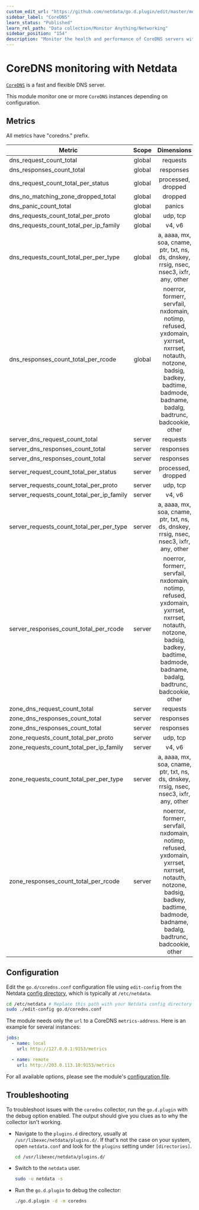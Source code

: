 ```yaml
---
custom_edit_url: "https://github.com/netdata/go.d.plugin/edit/master/modules/coredns/README.md"
sidebar_label: "CoreDNS"
learn_status: "Published"
learn_rel_path: "Data collection/Monitor Anything/Networking"
sidebar_position: "154"
description: "Monitor the health and performance of CoreDNS servers with zero configuration, per-second metric granularity, and interactive visualizations."
---
```



# CoreDNS monitoring with Netdata

[`CoreDNS`](https://coredns.io/) is a fast and flexible DNS server.

This module monitor one or more `CoreDNS` instances depending on configuration.

## Metrics

All metrics have "coredns." prefix.

| Metric                                    | Scope  |                                                                                     Dimensions                                                                                     |    Units    |
|-------------------------------------------|:------:|:----------------------------------------------------------------------------------------------------------------------------------------------------------------------------------:|:-----------:|
| dns_request_count_total                   | global |                                                                                      requests                                                                                      | requests/s  |
| dns_responses_count_total                 | global |                                                                                     responses                                                                                      | responses/s |
| dns_request_count_total_per_status        | global |                                                                                 processed, dropped                                                                                 | requests/s  |
| dns_no_matching_zone_dropped_total        | global |                                                                                      dropped                                                                                       | requests/s  |
| dns_panic_count_total                     | global |                                                                                       panics                                                                                       |  panics/s   |
| dns_requests_count_total_per_proto        | global |                                                                                      udp, tcp                                                                                      | requests/s  |
| dns_requests_count_total_per_ip_family    | global |                                                                                       v4, v6                                                                                       | requests/s  |
| dns_requests_count_total_per_per_type     | global |                                              a, aaaa, mx, soa, cname, ptr, txt, ns, ds, dnskey, rrsig, nsec, nsec3, ixfr, any, other                                               | requests/s  |
| dns_responses_count_total_per_rcode       | global | noerror, formerr, servfail, nxdomain, notimp, refused, yxdomain, yxrrset, nxrrset, notauth, notzone, badsig, badkey, badtime, badmode, badname, badalg, badtrunc, badcookie, other | responses/s |
| server_dns_request_count_total            | server |                                                                                      requests                                                                                      | requests/s  |
| server_dns_responses_count_total          | server |                                                                                     responses                                                                                      | responses/s |
| server_dns_responses_count_total          | server |                                                                                     responses                                                                                      | responses/s |
| server_request_count_total_per_status     | server |                                                                                 processed, dropped                                                                                 | requests/s  |
| server_requests_count_total_per_proto     | server |                                                                                      udp, tcp                                                                                      | requests/s  |
| server_requests_count_total_per_ip_family | server |                                                                                       v4, v6                                                                                       | requests/s  |
| server_requests_count_total_per_per_type  | server |                                              a, aaaa, mx, soa, cname, ptr, txt, ns, ds, dnskey, rrsig, nsec, nsec3, ixfr, any, other                                               | requests/s  |
| server_responses_count_total_per_rcode    | server | noerror, formerr, servfail, nxdomain, notimp, refused, yxdomain, yxrrset, nxrrset, notauth, notzone, badsig, badkey, badtime, badmode, badname, badalg, badtrunc, badcookie, other | responses/s |
| zone_dns_request_count_total              | server |                                                                                      requests                                                                                      | requests/s  |
| zone_dns_responses_count_total            | server |                                                                                     responses                                                                                      | responses/s |
| zone_dns_responses_count_total            | server |                                                                                     responses                                                                                      | responses/s |
| zone_requests_count_total_per_proto       | server |                                                                                      udp, tcp                                                                                      | requests/s  |
| zone_requests_count_total_per_ip_family   | server |                                                                                       v4, v6                                                                                       | requests/s  |
| zone_requests_count_total_per_per_type    | server |                                              a, aaaa, mx, soa, cname, ptr, txt, ns, ds, dnskey, rrsig, nsec, nsec3, ixfr, any, other                                               | requests/s  |
| zone_responses_count_total_per_rcode      | server | noerror, formerr, servfail, nxdomain, notimp, refused, yxdomain, yxrrset, nxrrset, notauth, notzone, badsig, badkey, badtime, badmode, badname, badalg, badtrunc, badcookie, other | responses/s |

## Configuration

Edit the `go.d/coredns.conf` configuration file using `edit-config` from the
Netdata [config directory](https://learn.netdata.cloud/docs/configure/nodes), which is typically at `/etc/netdata`.

```bash
cd /etc/netdata # Replace this path with your Netdata config directory
sudo ./edit-config go.d/coredns.conf
```

The module needs only the `url` to a CoreDNS `metrics-address`. Here is an example for several instances:

```yaml
jobs:
  - name: local
    url: http://127.0.0.1:9153/metrics

  - name: remote
    url: http://203.0.113.10:9153/metrics
```

For all available options, please see the
module's [configuration file](https://github.com/netdata/go.d.plugin/blob/master/config/go.d/coredns.conf).

## Troubleshooting

To troubleshoot issues with the `coredns` collector, run the `go.d.plugin` with the debug option enabled. The output
should give you clues as to why the collector isn't working.

- Navigate to the `plugins.d` directory, usually at `/usr/libexec/netdata/plugins.d/`. If that's not the case on
  your system, open `netdata.conf` and look for the `plugins` setting under `[directories]`.

  ```bash
  cd /usr/libexec/netdata/plugins.d/
  ```

- Switch to the `netdata` user.

  ```bash
  sudo -u netdata -s
  ```

- Run the `go.d.plugin` to debug the collector:

  ```bash
  ./go.d.plugin -d -m coredns
  ```
